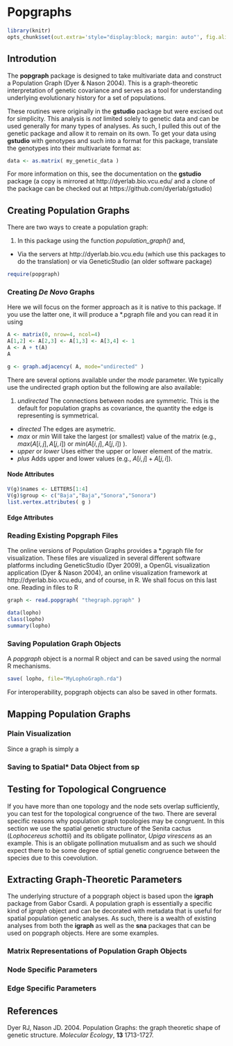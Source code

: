 <!-- 
%\VignetteEngine{knitr}
%\VignetteIndexEntry{Popgraphs}
-->

<link href="http://dyerlab.bio.vcu.edu/media/dyerlab.doc.css" rel="stylesheet"></link>

Popgraphs
========================================================

<!--  Some preamble stuff for knitr  -->
```r
library(knitr)
opts_chunk$set(out.extra='style="display:block; margin: auto"', fig.align="center")
```


Introdution
-----------

The **popgraph** package is designed to take multivariate data and construct a Population Graph (Dyer & Nason 2004).  This is a graph-theoretic interpretation of genetic covariance and serves as a tool for understanding underlying evolutionary history for a set of populations.  

These routines were originally in the **gstudio** package but were excised out for simplicity. This analysis is *not* limited solely to genetic data and can be used generally for many types of analyses.  As such, I pulled this out of the genetic package and allow it to remain on its own.  To get your data using **gstudio** with genotypes and such into a format for this package, translate the genotypes into their multivariate format as:

```r
data <- as.matrix( my_genetic_data )
```

For more information on this, see the documentation on the **gstudio** package (a copy is mirrored at http://dyerlab.bio.vcu.edu/ and a clone of the package can be checked out at https://github.com/dyerlab/gstudio)


Creating Population Graphs
--------------------------

There are two ways to create a population graph:

1. In this package using the function *population_graph()* and,
+  Via the servers at http://dyerlab.bio.vcu.edu (which use this packages to do the translation) or via GeneticStudio (an older software package)


```r
require(popgraph)
```



### Creating *De Novo* Graphs

Here we will focus on the former approach as it is native to this package.  If you use the latter one, it will produce a *.pgraph file and you can read it in using 

```r
A <- matrix(0, nrow=4, ncol=4)
A[1,2] <- A[2,3] <- A[1,3] <- A[3,4] <- 1
A <- A + t(A)
A
```


```r
g <- graph.adjacency( A, mode="undirected" )
```

There are several options available under the *mode* parameter.  We typically use the undirected graph option but the following are also available:

1. *undirected* The connections between nodes are symmetric.  This is the default for population graphs as covariance, the quantity the edge is representing is symmetrical.
+ *directed* The edges are asymetric.
+ *max* or *min* Will take the largest (or smallest) value of the matrix (e.g., $max(A[i,j], A[j,i])$ or $min( A[i,j], A[j,i])$ ).
+ *upper* or *lower* Uses either the upper or lower element of the matrix.
+ *plus* Adds upper and lower values (e.g., $A[i,j] + A[j,i]$).


#### Node Attributes

```r
V(g)$names <- LETTERS[1:4]
V(g)$group <- c("Baja","Baja","Sonora","Sonora")
list.vertex.attributes( g )
```


#### Edge Attributes





### Reading Existing Popgraph Files


The online versions of Population Graphs provides a *.pgraph file for visualization. These files are visualized in several different software platforms including GeneticStudio (Dyer 2009), a OpenGL visualization application (Dyer &amp; Nason 2004), an online visualization framework at http://dyerlab.bio.vcu.edu, and of course, in R.  We shall focus on this last one.  Reading in files to R 

```r
graph <- read.popgraph( "thegraph.pgraph" )
```




```r
data(lopho)
class(lopho)
summary(lopho)
```





### Saving Population Graph Objects


A *popgraph* object is a normal R object and can be saved using the normal R mechanisms.

```r
save( lopho, file="MyLophoGraph.rda")
```


For interoperability, popgraph objects can also be saved in other formats.


Mapping Population Graphs
-------------------------



### Plain Visualization

Since a graph is simply a 



### Saving to Spatial* Data Object from **sp**







Testing for Topological Congruence
----------------------------------

If you have more than one topology and the node sets overlap sufficiently, you can test for the topological congruence of the two.  There are several specific reasons why population graph topologies may be congruent.  In this section we use the spatial genetic structure of the Senita cactus (*Lophocereus schottii*) and its obligate pollinator, *Upiga virescens* as an example.  This is an obligate pollination mutualism and as such we should expect there to be some degree of sptial genetic congruence between the species due to this coevolution.  








Extracting Graph-Theoretic Parameters
-------------------------------------

The underlying structure of a popgraph object is based upon the **igraph** package from Gabor Csardi.  A population graph is essentially a specific kind of *igraph* object and can be decorated with metadata that is useful for spatial population genetic analyses.  As such, there is a wealth of existing analyses from both the **igraph** as well as the **sna** packages that can be used on popgraph objects.  Here are some examples.

### Matrix Representations of Population Graph Objects



### Node Specific Parameters




### Edge Specific Parameters












References
----------

Dyer RJ, Nason JD. 2004. Population Graphs: the graph theoretic shape of genetic structure. *Molecular Ecology*, **13** 1713-1727.
